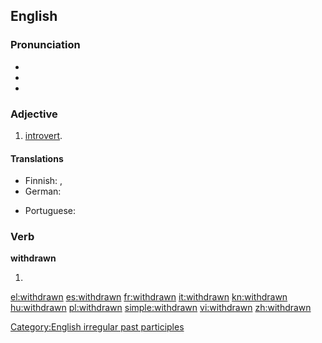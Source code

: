 ==English==

===Pronunciation===
* {{IPA|/'wɪθdɻɑʊn/}}
* {{audio|en-us-withdrawn.ogg|Audio (US)}}
* {{rhymes|ɔːn}}

===Adjective===
{{en-adj}}

# [[introvert]].

====Translations====
{{trans-top|introvert}}
* Finnish: {{t-|fi|fisisäänpäinkääntynyt}}, {{t+|fi|sulkeutunut}}
* German: {{t+|de|verschlossen}}
{{trans-mid}}
* Portuguese: {{t+|pt|introvertido|m}}
{{trans-bottom}}

===Verb===
'''withdrawn'''

# {{past participle of|[[withdraw]]}}

[[Category:English irregular past participles]]

[[el:withdrawn]]
[[es:withdrawn]]
[[fr:withdrawn]]
[[it:withdrawn]]
[[kn:withdrawn]]
[[hu:withdrawn]]
[[pl:withdrawn]]
[[simple:withdrawn]]
[[vi:withdrawn]]
[[zh:withdrawn]]